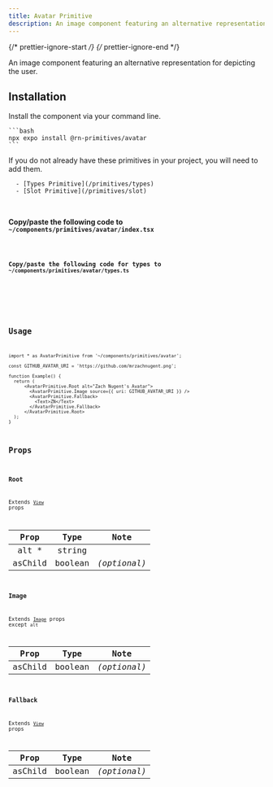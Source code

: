 ```yaml
---
title: Avatar Primitive
description: An image component featuring an alternative representation for depicting the user.
---
```


{/* prettier-ignore-start */}
{/* prettier-ignore-end */}



An image component featuring an alternative representation for depicting the user.

## Installation

<Tabs>
  <TabItem label="NPM">

  Install the component via your command line.

    ```bash
    npx expo install @rn-primitives/avatar
    ```

  </TabItem>
  <TabItem label="Manual">
  <Aside title="Uses shared primitives">
      If you do not already have these primitives in your project, you will need to add them.

      - [Types Primitive](/primitives/types)
      - [Slot Primitive](/primitives/slot)

  </Aside>

  <br />

  **Copy/paste the following code to `~/components/primitives/avatar/index.tsx`**

  <Code code={importedNativeCode} lang="tsx" title="~/components/primitives/avatar/index.tsx" />

  **Copy/paste the following code for types to  `~/components/primitives/avatar/types.ts`**

  <Code code={importedTypesCode} lang="tsx" title="~/components/primitives/avatar/types.ts" />

  </TabItem>
</Tabs>

## Usage

```tsx
import * as AvatarPrimitive from '~/components/primitives/avatar';

const GITHUB_AVATAR_URI = 'https://github.com/mrzachnugent.png';

function Example() {
  return (
      <AvatarPrimitive.Root alt="Zach Nugent's Avatar">
        <AvatarPrimitive.Image source={{ uri: GITHUB_AVATAR_URI }} />
        <AvatarPrimitive.Fallback>
          <Text>ZN</Text>
        </AvatarPrimitive.Fallback>
      </AvatarPrimitive.Root>
  );
}
```

## Props

### Root

Extends [`View`](https://reactnative.dev/docs/view#props) props

|  Prop   |  Type   |     Note     |
| :-----: | :-----: | :----------: |
| alt \*  | string  |              |
| asChild | boolean | _(optional)_ |

### Image

Extends [`Image`](https://reactnative.dev/docs/image) props except `alt`

|   Prop   |  Type   |     Note     |
| :------: | :-----: | :----------: |
| asChild  | boolean | _(optional)_ |

### Fallback

Extends [`View`](https://reactnative.dev/docs/view#props) props

|  Prop   |  Type   |     Note     |
| :-----: | :-----: | :----------: |
| asChild | boolean | _(optional)_ |

